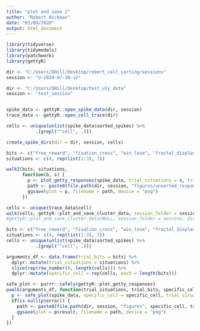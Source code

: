 ```yaml
---
title: "plot and save 2"
author: "Robert Hickman"
date: "03/09/2020"
output: html_document
---
```


```r
library(tidyverse)
library(tidymodels)
library(patchwork)
library(gettyR)

```

```r
dir <- "C:/Users/DHill/Desktop/robert_cell_sorting/sessions"
session <- "U-2020-07-30-s2"

dir <- "C:/Users/DHill/Desktop/test_uly_data"
session <- "test_session"


spike_data <- gettyR::open_spike_data(dir, session) 
trace_data <- gettyR::open_cell_trace(dir)

```

```r
cells <- unique(unlist(spike_data$sorted_spikes) %>%
           .[grepl("^cell", .)])

create_spike_dirs(dir = dir, session, cells)
```
```r
bits <- c("free_reward", "fixation_cross", "win_lose", "fractal_display")
situations <- c(4, rep(list(1:3), 3))

walk2(bits, situations,
      function(b, s) {
        p <- plot_getty_responses(spike_data, trial_situations = s, trial_bits = b)
        path <- paste0(file.path(dir, session, "figures/unsorted_responses", b), ".png")
        ggsave(plot = p, filename = path, device = "png")
      })

```

```r
cells <- unique(trace_data$cell)
walk(cells, gettyR::plot_and_save_cluster_data, session_folder = session, dir_folder = dir, x_length = 500)
#gettyR::plot_and_save_cluster_data(NULL, session_folder = session, dir_folder = dir)
```

```r
bits <- c("free_reward", "fixation_cross", "win_lose", "fractal_display")
situations <- c(4, rep(list(1:3), 3))
cells <- unique(unlist(spike_data$sorted_spikes) %>%
           .[grepl("^cell", .)])

arguments_df <- data.frame(trial_bits = bits) %>%
  dplyr::mutate(trial_situations = situations) %>%
  slice(rep(row_number(), length(cells))) %>%
  dplyr::mutate(specific_cell = rep(cells, each = length(bits)))

safe_plot <- purrr::safely(gettyR::plot_getty_responses)
pwalk(arguments_df, function(trial_situations, trial_bits, specific_cell) {
  p <- safe_plot(spike_data, specific_cell = specific_cell, trial_situations = trial_situations, trial_bits = trial_bits)
  if(is.null(p$error)) {
    path <- paste0(file.path(dir, session, "figures", specific_cell, trial_bits), ".png")
    ggsave(plot = p$result, filename = path, device = "png")
  }
})
```

